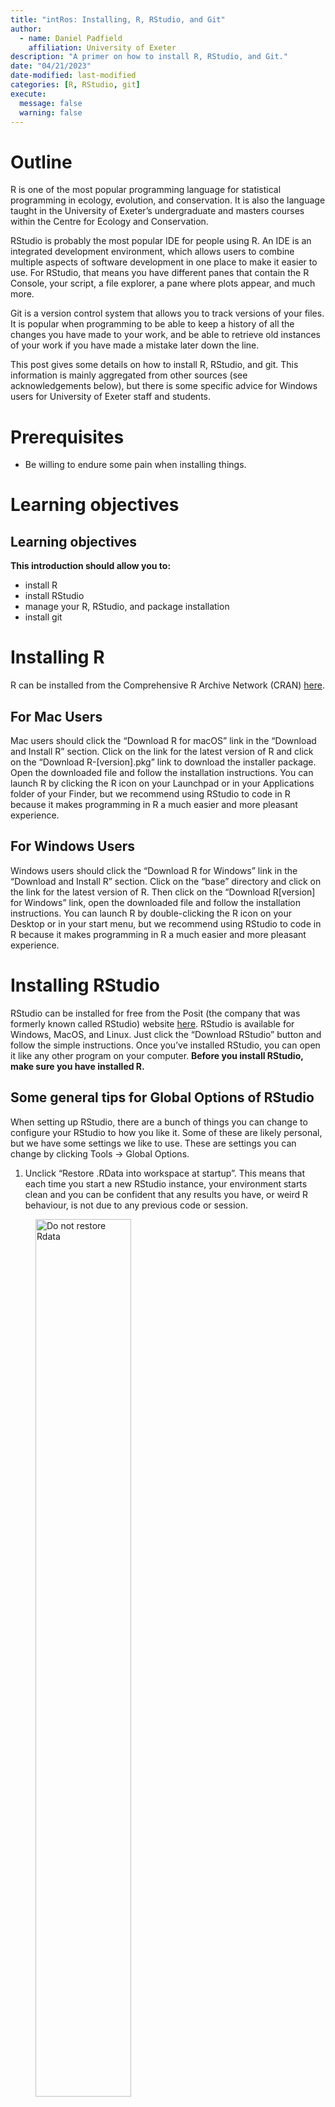 ```yaml
---
title: "intRos: Installing, R, RStudio, and Git"
author: 
  - name: Daniel Padfield
    affiliation: University of Exeter
description: "A primer on how to install R, RStudio, and Git."
date: "04/21/2023"
date-modified: last-modified
categories: [R, RStudio, git]
execute:
  message: false
  warning: false
---
```


# Outline

R is one of the most popular programming language for statistical programming in ecology, evolution, and conservation. It is also the language taught in the University of Exeter's undergraduate and masters courses within the Centre for Ecology and Conservation. 

RStudio is probably the most popular IDE for people using R. An IDE is an integrated development environment, which allows users to combine multiple aspects of software development in one place to make it easier to use. For RStudio, that means you have different panes that contain the R Console, your script, a file explorer, a pane where plots appear, and much more.

Git is a version control system that allows you to track versions of your files. It is popular when programming to be able to keep a history of all the changes you have made to your work, and be able to retrieve old instances of your work if you have made a mistake later down the line.

This post gives some details on how to install R, RStudio, and git. This information is mainly aggregated from other sources (see acknowledgements below), but there is some specific advice for Windows users for University of Exeter staff and students.

# Prerequisites

- Be willing to endure some pain when installing things.

# Learning objectives

::: callout-note
# Learning objectives

**This introduction should allow you to:**

- install R
- install RStudio
- manage your R, RStudio, and package installation
- install git

:::

# Installing R

R can be installed from the Comprehensive R Archive Network (CRAN) [here](https://www.stats.bris.ac.uk/R/).

## For Mac Users

Mac users should click the "Download R for macOS" link in the "Download and Install R" section. Click on the link for the latest version of R and click on the "Download R-[version].pkg" link to download the installer package. Open the downloaded file and follow the installation instructions. You can launch R by clicking the R icon on your Launchpad or in your Applications folder of your Finder, but we recommend using RStudio to code in R because it makes programming in R a much easier and more pleasant experience.

## For Windows Users

Windows users should click the "Download R for Windows" link in the "Download and Install R" section. Click on the "base" directory and click on the link for the latest version of R. Then click on the "Download R[version] for Windows" link, open the downloaded file and follow the installation instructions. You can launch R by double-clicking the R icon on your Desktop or in your start menu, but we recommend using RStudio to code in R because it makes programming in R a much easier and more pleasant experience.

# Installing RStudio

RStudio can be installed for free from the Posit (the company that was formerly known called RStudio) website [here](https://posit.co/download/rstudio-desktop/). RStudio is available for Windows, MacOS, and Linux. Just click the “Download RStudio” button and follow the simple instructions. Once you’ve installed RStudio, you can open it like any other program on your computer. **Before you install RStudio, make sure you have installed R.**

## Some general tips for Global Options of RStudio

When setting up RStudio, there are a bunch of things you can change to configure your RStudio to how you like it. Some of these are likely personal, but we have some settings we like to use. These are settings you can change by clicking Tools -> Global Options.

1. Unclick "Restore .RData into workspace at startup". This means that each time you start a new RStudio instance, your environment starts clean and you can be confident that any results you have, or weird R behaviour, is not due to any previous code or session.

![Do not restore Rdata](restore_rdata.png){width=60%}

2. Unclick "Restore most recently opened project at startup". This means that when you start a new RStudio, it will open an RStudio not associated with a project. This is more of a personal preference of mine as more often than not I have multiple RStudio instances open not associated with the same work, and I got tired of closing the project of new RStudio instances.

![Do not restore most recent project](restore_project.png){width=60%}

3. In the "Code" tab, tick "Soft-wrap R source files". This means that instead of having long lines of code that go off of your source pane and require you to move from left-to-right to view them, the source pane instead "soft-wraps" them into a new line, while preserving the fact that they are, in fact, a single line of code.

![Turn on Soft wrap](soft_wrap.png){width=60%}

4. In the "Code -> Display" tab, unclick "Show Margin" which will get rid of the annoying line that can be present in the Source pane sometimes.

![Turn off Show margin](show_margin.png){width=60%}

5. I leave the default colours on for RStudio, but you can change to black background (and loads of other alternatives) in the "Appearance" tab. 

## Managing where your R packages install

Over many years, I have helped a fair few people at the University try and work out how to install R packages on their University computers. This has mainly been on Windows machines, and is most likely due to the lack of read/write access wherever R by default chooses to install packages.

Consequently, it might be good for you to choose a new location on your computer where your R packages will install. And if you cannot install R packages at the moment then we are here to help! You can learn how to do change the default location your R packages install into by watching [this video](https://rfortherestofus.com/2021/09/how-to-set-your-default-package-install-location-in-r/), but we will whizz through the process here too.

1. Check where R is installing packages by typing **.libPaths()** into your R console.

2. Create a new folder which you would like to install packages, somewhere where you **DEFINITELY** have read/write access (e.g. "~/Desktop/r_packages")

3. We can then change **.libPaths()** for this R session.

![Change where you R packages install in an individual session](change_libpaths.png){width=60%}

4. However, when we start a new R session, this change will be lost. To change it by default for R, we need to change our .Renviron file, which allows us to change variables that R looks for every time it starts. To easily manipulate this file, we will first install the R package **usethis** using **install.packages(usethis)**. It should install into the new directory you have just created, for me it installed into "~/Desktop/r_packages".

5. Run **usethis::edit_r_environ()** in your Console and it should open your .Renviron file in your source pane. From here, add **R_LIBS_USER="~/Desktop/r_packages"** to it (obviously change the folder name to the folder you have created), click Save, and close the file.

![Run usethis::edit_r_environ](edit_r_environ.png){width=60%}

6. Now when you start a new R instance, your chosen folder should be present when you run **.libPaths()** and you should not have problems installing R packages anymore!

![.libPaths() changes by default](libpaths2.png){width=60%}


# Installing git

To check if Git is installed on a Windows or Mac machine, follow these steps:

For Windows:

1. Open the Command Prompt by pressing the "Windows Key + R" and typing "cmd" in the "Run" dialog box, or open "Git Bash" (or use the Terminal tab of your RStudio).
2. Type "git --version" and press Enter.
3. If git is installed, the version number of git will be displayed in the Command Prompt.

For Mac:

1. Open the Terminal application by finding it on your Launchpad or Applications folder in your Finder (or in the Terminal tab of your RStudio).
2. Type "git --version" and press Enter.
3. If git is installed, the version number of git will be displayed in the Terminal window.

Even if git is installed, it is probably a good idea to update to the latest version. git has very good backwards compatibility so it is very unlikely that updating will break anything.

## For Mac Users

Git can be installed on Mac from some of the options on the git [website](https://git-scm.com/download/mac). Another alternative is [GitHub Desktop](https://desktop.github.com/), which will install the latest version of Git with itself if you do not already have it.

## For Windows Users

Git can be installed from [gitforwindows](https://gitforwindows.org/), but if you install [GitHub Desktop](https://desktop.github.com/), the latest version of Git will be installed if you do not already have it. With GitHub Desktop, you get a command line version of Git with a robust GUI.

## Make a GitHub profile

Git is version control on your local machine, to share code with other you should create a GitHub (or GitLab) profile. Information on setting up a GitHub account can be found [here](https://docs.github.com/en/get-started/onboarding/getting-started-with-your-github-account).

# Summary

After this guide, you should have installed R, RStudio, and git on your machine, and also know a little more about how to check where your R packages are installing and some handy RStudio options.

### Additional Resources

- This [online book](https://happygitwithr.com/) about using R and RStudio and git is incredible.

### Acknowledgements

We did not create this content alone! Inspiration, tips, and resources have been borrowed from multiple sources. 

- We took inspiration from this [blog post](https://www.r-bloggers.com/2019/05/my-rstudio-configuration/) about someone's RStudio configuration.
- We watched [this video](https://rfortherestofus.com/2021/09/how-to-set-your-default-package-install-location-in-r/) on how to change the location for installing R packages.
- We enjoyed [this thread](https://community.rstudio.com/t/should-i-update-all-my-r-packages-frequently-yes-no-why/5856/6) on whether we should update our R packages regularly. In conclusion, yes probably.
- Some of the content was created using ChatGPT.
